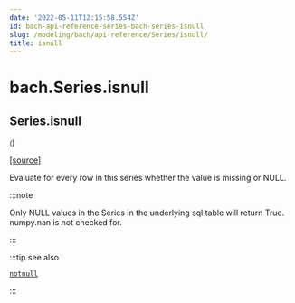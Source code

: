 ```yaml
---
date: '2022-05-11T12:15:58.554Z'
id: bach-api-reference-series-bach-series-isnull
slug: /modeling/bach/api-reference/Series/isnull/
title: isnull
---
```


# bach.Series.isnull

<div className="method">

## <span className="additional-name">Series.</span><span className="name">isnull</span>

<small className="parameter-list">(</small>)


&#8203;<span className="view-source">[[source]](https://github.com/objectiv/objectiv-analytics/blob/main/bach/bach/series/series.py)</span>

<div className="content">

Evaluate for every row in this series whether the value is missing or NULL.

:::note

Only NULL values in the Series in the underlying sql table will return True. numpy.nan is not
checked for.


:::

:::tip see also

[`notnull`](/modeling/bach/api-reference/Series/bach.Series.notnull.mdx)
    

:::


</div>


</div>
